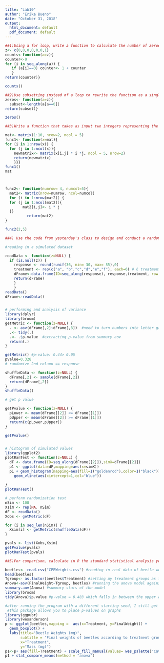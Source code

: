 ```yaml
---
title: "Lab10"
author: "Erika Bueno"
date: "October 31, 2018"
output:
  html_document: default
  pdf_document: default
---
```


```r
##1)Using a for loop, write a function to calculate the number of zeroes in a numeric vector. Before entering the loop, set up a counter variable counter <- 0. Inside the loop, add 1 to counter each time you have a zero in the matrix. Finally, use return(counter) for the output.
z<- c(0,0,0,0,0,0,1)
counts<-function(a=z){
counter<-0 
for (i in seq_along(a)) {
   if (a[i]==0) counter<- 1 + counter
   }
return(counter)}

counts()
```

```r
##2)Use subsetting instead of a loop to rewrite the function as a single line of code.
zeros<- function(a=z){
  subset<-length(a[a==0])
return(subset)}

zeros()
```

```r
##3)Write a function that takes as input two integers representing the number of #rows and columns in a matrix. The output is a matrix of these dimensions in #which each element is the product of the row number x the column number.

mat<- matrix(1:10, nrow=2, ncol = 5)
func1<- function(x=mat){
for (i in 1:nrow(x)) {
  for (j in 1:ncol(x)){
    newmatrix<- matrix(x[i,j] * i *j, ncol = 5, nrow=2)
    return(newmatrix)
    }}} 
func1()
mat



func2<- function(numrow= 4, numcol=5){
  mat2<- matrix(nrow=numrow, ncol=numcol)
  for (i in 1:nrow(mat2)) {
  for (j in 1:ncol(mat2)){
        mat2[i,j]<- i * j
  }}
          return(mat2)
}

func2(2,5) 
```
```r
##4) Use the code from yesterday's class to design and conduct a randomization test #for some of your own data. You will need to modify the functions that read in #the data, calculate the metric, and randomize the data. Once those are set up, #the program should run correctly calling your new functions. Also, to make your #analysis fully repeatable, make sure you set the random number seed at the #beginning (use either set.seed() in base R, or char2seed in the TeachingDemos #package

#reading in a simulated dataset 

readData <- function(z=NULL) {
  if (is.null(z)) {
    response <- round(runif(36, min= 30, max= 85),0) 
    treatment <- rep(c("a", "b","c","d","e","f"), each=6) # 6 treatment groups
    dFrame<-data.frame(ID=seq_along(response), response,treatment, row.names = NULL, stringsAsFactors = TRUE) #r wont let me knit 
    return(dFrame)
    }
    }
readData()
dFrame<-readData()


# performing and analysis of variance 
library(dplyr)
library(broom)
getMetric <- function(z=NULL) {
  . <- aov(dFrame[,2]~dFrame[,3])  #need to turn numbers into letter groups
  .<- tidy(.)
  .<- .$p.value  #extracting p-value from summary aov
  return(.)
}

getMetric() #p-value: 0.44> 0.05
pvalue=0.328
# randomize 2nd column == response

shuffleData <- function(z=NULL) {
  dFrame[,2] <- sample(dFrame[,2])
  return(dFrame[,2])
}
shuffleData()

# get p value

getPvalue <- function(z=NULL) {
  pLower <- mean(dFrame[[2]] <= dFrame[[1]]) 
  pUpper <- mean(dFrame[[2]] >= dFrame[[1]])
  return(c(pLower,pUpper))
}

getPvalue()


# histogram of simulated values
library(ggplot2)
plotRanTest <- function(z=NULL) {
  dF <- data.frame(ID=seq_along(dFrame[[2]]),simX=dFrame[[2]])
  p1 <- ggplot(data=dF,mapping=aes(x=simX))
  p1 + geom_histogram(mapping=aes(fill=I("goldenrod"),color=I("black"))) +
    geom_vline(aes(xintercept=1,col="blue")) 
  
}
plotRanTest()

# perform randomization test
nSim <- 100
Xsim <- rep(NA, nSim)
dF <- readData() 
Xobs <- getMetric(dF)

for (i in seq_len(nSim)) {
  Xsim[i] <- getMetric(shuffleData(dF))
}

pvals <- list(Xobs,Xsim)
getPvalue(pvals) 
plotRanTest(pvals)
```
```r
##5)For comparison, calculate in R the standard statistical analysis you would use with these data. How does the p-value compare for the standard test versus the p value you estimated from your randomization test? If the p values seem very different, run the program again with a different starting seed (and/or increase the number of replications in your randomization test). If there are persistent differences in the p value of the standard test versus your randomization, what do you think is responsible for this difference?

beetles<- read.csv("CPBWeights.csv") #reading in real data of beetle weights
head(beetles)
Tgroup<- as.factor(beetles$Treatment) #setting my treatment groups as factors
Anova<-aov(FinalWeight~Tgroup, beetles) #running the anova model against Final.Weight
summary.aov(Anova) #summary stats of the model
library(broom)
tidy(Anova)$p.value #p-value = 0.483 which falls in between the upper and lower p-values generated by my randomization test [ 0 1.00000000]

#after running the program with a different starting seed, I still get p-values> 0.05 suggesting that the non-significance of my observed metric is not due to chance alone. Running multiple randomization tests continued to generate high p-values.
 #this package allows you to place p-values on graphs
library(ggpubr)
library(wesanderson)
p <- ggplot(beetles,mapping =  aes(x=Treatment, y=FinalWeight)) + 
  geom_boxplot() +
  labs(title="Beetle Weights (mg)",
       subtitle = "Final weights of beetles according to treatment group",
       x="Treatment",
       y="Mass (mg)")
p1<-p+ aes(fill=Treatment) + scale_fill_manual(values= wes_palette("Cavalcanti1", 6, type="continuous"))
p1 + stat_compare_means(method = "anova") 

```

